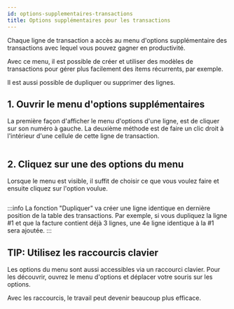 ```yaml
---
id: options-supplementaires-transactions
title: Options supplémentaires pour les transactions
---
```




Chaque ligne de transaction a accès au menu d'options supplémentaire des transactions avec lequel
vous pouvez gagner en productivité.

Avec ce menu, il est possible de créer et utiliser des modèles de transactions pour gérer plus facilement
des items récurrents, par exemple.

Il est aussi possible de dupliquer ou supprimer des lignes.

## 1. Ouvrir le menu d'options supplémentaires
La première façon d'afficher le menu d'options d'une ligne, est de cliquer sur son numéro à gauche.
La deuxième méthode est de faire un clic droit à l'intérieur d'une cellule de cette ligne de transaction.

<Image img={menu}/>
<br/>

## 2. Cliquez sur une des options du menu
Lorsque le menu est visible, il suffit de choisir ce que vous voulez faire et ensuite cliquez sur l'option voulue.

<Image img={menuIsOpen}/>
<br/>

:::info
La fonction "Dupliquer" va créer une ligne identique en dernière position de la table des transactions.
Par exemple, si vous dupliquez la ligne #1 et que la facture contient déjà 3 lignes,
une 4e ligne identique à la #1 sera ajoutée.
:::


## TIP: Utilisez les raccourcis clavier
Les options du menu sont aussi accessibles via un raccourci clavier.
Pour les découvrir, ouvrez le menu d'options et déplacer votre souris sur les options.

Avec les raccourcis, le travail peut devenir beaucoup plus efficace.

<br/>
<br/>
